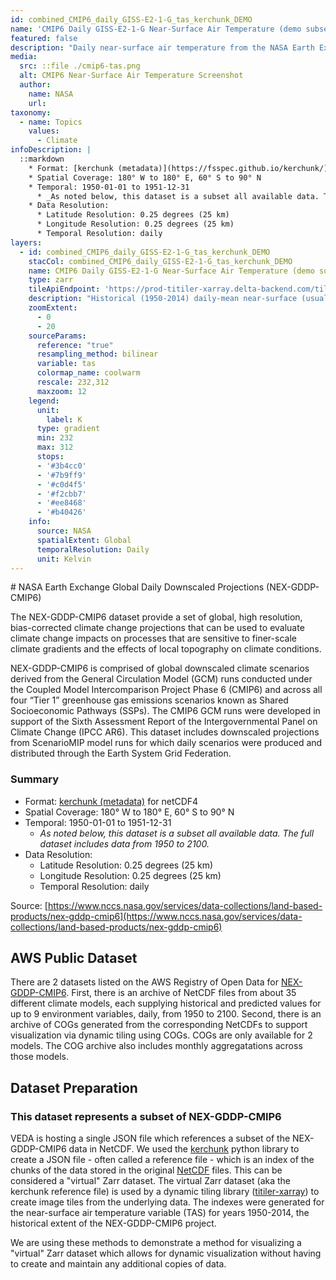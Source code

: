 ```yaml
---
id: combined_CMIP6_daily_GISS-E2-1-G_tas_kerchunk_DEMO
name: 'CMIP6 Daily GISS-E2-1-G Near-Surface Air Temperature (demo subset)'
featured: false
description: "Daily near-surface air temperature from the NASA Earth Exchange Global Daily Downscaled Projections (NEX-GDDP-CMIP6) Project."
media:
  src: ::file ./cmip6-tas.png
  alt: CMIP6 Near-Surface Air Temperature Screenshot
  author:
    name: NASA
    url: 
taxonomy:
  - name: Topics
    values:
      - Climate
infoDescription: |
  ::markdown
    * Format: [kerchunk (metadata)](https://fsspec.github.io/kerchunk/) for netCDF4
    * Spatial Coverage: 180° W to 180° E, 60° S to 90° N
    * Temporal: 1950-01-01 to 1951-12-31
      * _As noted below, this dataset is a subset all available data. The full dataset includes data from 1950 to 2100._
    * Data Resolution:
      * Latitude Resolution: 0.25 degrees (25 km)
      * Longitude Resolution: 0.25 degrees (25 km)
      * Temporal Resolution: daily
layers:
  - id: combined_CMIP6_daily_GISS-E2-1-G_tas_kerchunk_DEMO
    stacCol: combined_CMIP6_daily_GISS-E2-1-G_tas_kerchunk_DEMO
    name: CMIP6 Daily GISS-E2-1-G Near-Surface Air Temperature (demo subset)
    type: zarr
    tileApiEndpoint: 'https://prod-titiler-xarray.delta-backend.com/tilejson.json'
    description: "Historical (1950-2014) daily-mean near-surface (usually, 2 meter) air temperature in Kelvin."
    zoomExtent:
      - 0
      - 20
    sourceParams:
      reference: "true"
      resampling_method: bilinear
      variable: tas
      colormap_name: coolwarm
      rescale: 232,312
      maxzoom: 12
    legend:
      unit: 
        label: K
      type: gradient
      min: 232
      max: 312
      stops:
      - '#3b4cc0'
      - '#7b9ff9'
      - '#c0d4f5'
      - '#f2cbb7'
      - '#ee8468'
      - '#b40426'
    info:
      source: NASA
      spatialExtent: Global
      temporalResolution: Daily
      unit: Kelvin
---
```


<Block>
<Prose>
# NASA Earth Exchange Global Daily Downscaled Projections (NEX-GDDP-CMIP6)

The NEX-GDDP-CMIP6 dataset provide a set of global, high resolution, bias-corrected climate change projections that can be used to evaluate climate change impacts on processes that are sensitive to finer-scale climate gradients and the effects of local topography on climate conditions.

NEX-GDDP-CMIP6 is comprised of global downscaled climate scenarios derived from the General Circulation Model (GCM) runs conducted under the Coupled Model Intercomparison Project Phase 6 (CMIP6) and across all four “Tier 1” greenhouse gas emissions scenarios known as Shared Socioeconomic Pathways (SSPs). The CMIP6 GCM runs were developed in support of the Sixth Assessment Report of the Intergovernmental Panel on Climate Change (IPCC AR6). This dataset includes downscaled projections from ScenarioMIP model runs for which daily scenarios were produced and distributed through the Earth System Grid Federation. 

### Summary

* Format: [kerchunk (metadata)](https://fsspec.github.io/kerchunk/) for netCDF4
* Spatial Coverage: 180° W to 180° E, 60° S to 90° N
* Temporal: 1950-01-01 to 1951-12-31
  * _As noted below, this dataset is a subset all available data. The full dataset includes data from 1950 to 2100._
* Data Resolution:
  * Latitude Resolution: 0.25 degrees (25 km)
  * Longitude Resolution: 0.25 degrees (25 km)
  * Temporal Resolution: daily

Source: [https://www.nccs.nasa.gov/services/data-collections/land-based-products/nex-gddp-cmip6](https://www.nccs.nasa.gov/services/data-collections/land-based-products/nex-gddp-cmip6)

## AWS Public Dataset

There are 2 datasets listed on the AWS Registry of Open Data for [NEX-GDDP-CMIP6](https://registry.opendata.aws/nex-gddp-cmip6/). First, there is an archive of NetCDF files from about 35 different climate models, each supplying historical and predicted values for up to 9 environment variables, daily, from 1950 to 2100. Second, there is an archive of COGs generated from the corresponding NetCDFs to support visualization via dynamic tiling using COGs. COGs are only available for 2 models. The COG archive also includes monthly aggregatations across those models.

## Dataset Preparation

### This dataset represents a subset of NEX-GDDP-CMIP6

VEDA is hosting a single JSON file which references a subset of the NEX-GDDP-CMIP6 data in NetCDF. We used the [kerchunk](https://fsspec.github.io/kerchunk/) python library to create a JSON file - often called a reference file - which is an index of the chunks of the data stored in the original [NetCDF](https://www.unidata.ucar.edu/software/netcdf/) files. This can be considered a "virtual" Zarr dataset. The virtual Zarr dataset (aka the kerchunk reference file) is used by a dynamic tiling library ([titiler-xarray](https://github.com/developmentseed/titiler-xarray)) to create image tiles from the underlying data. The indexes were generated for the near-surface air temperature variable (TAS) for years 1950-2014, the historical extent of the NEX-GDDP-CMIP6 project.

We are using these methods to demonstrate a method for visualizing a "virtual" Zarr dataset which allows for dynamic visualization without having to create and maintain any additional copies of data.

</Prose>
</Block>

